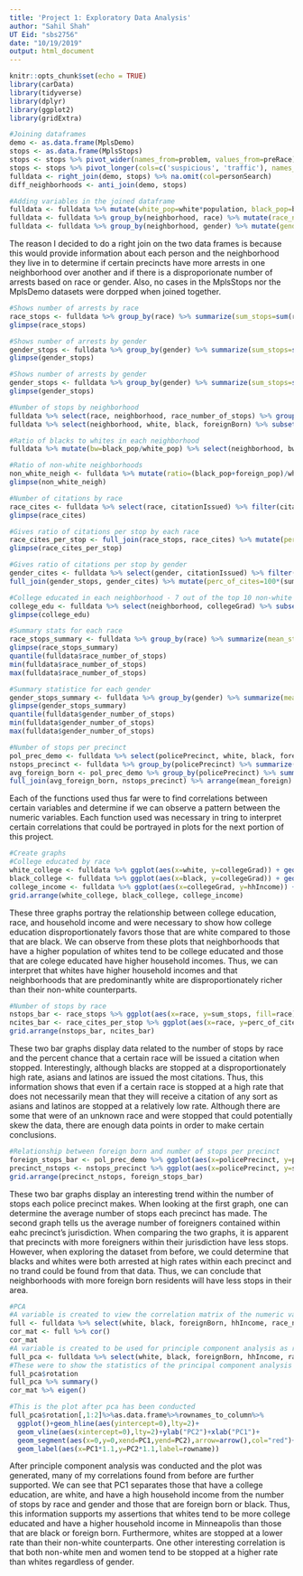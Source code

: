 ```yaml
---
title: 'Project 1: Exploratory Data Analysis'
author: "Sahil Shah"
UT Eid: "sbs2756"
date: "10/19/2019"
output: html_document
---
```


```r
knitr::opts_chunk$set(echo = TRUE)
library(carData)
library(tidyverse)
library(dplyr)
library(ggplot2)
library(gridExtra)

```

```r
#Joining dataframes
demo <- as.data.frame(MplsDemo)
stops <- as.data.frame(MplsStops)
stops <- stops %>% pivot_wider(names_from=problem, values_from=preRace)
stops <- stops %>% pivot_longer(cols=c('suspicious', 'traffic'), names_to='problem', values_to='preRace')
fulldata <- right_join(demo, stops) %>% na.omit(col=personSearch)
diff_neighborhoods <- anti_join(demo, stops)

#Adding variables in the joined dataframe
fulldata <- fulldata %>% mutate(white_pop=white*population, black_pop=black*population, foreign_pop=foreignBorn*population, in_poverty=poverty*population, college_educated=collegeGrad*population)
fulldata <- fulldata %>% group_by(neighborhood, race) %>% mutate(race_number_of_stops=n())
fulldata <- fulldata %>% group_by(neighborhood, gender) %>% mutate(gender_number_of_stops=n())
```

The reason I decided to do a right join on the two data frames is because this would provide information about each person and the neighborhood they live in to determine if certain precincts have more arrests in one neighborhood over another and if there is a disproporionate number of arrests based on race or gender. Also, no cases in the MplsStops nor the MplsDemo datasets were dorpped when joined together.

```r
#Shows number of arrests by race
race_stops <- fulldata %>% group_by(race) %>% summarize(sum_stops=sum(race_number_of_stops)) %>% arrange(sum_stops)
glimpse(race_stops)
```

```r
#Shows number of arrests by gender
gender_stops <- fulldata %>% group_by(gender) %>% summarize(sum_stops=sum(gender_number_of_stops))
glimpse(gender_stops)
```

```r
#Shows number of arrests by gender
gender_stops <- fulldata %>% group_by(gender) %>% summarize(sum_stops=sum(gender_number_of_stops))
glimpse(gender_stops)
```

```r
#Number of stops by neighborhood
fulldata %>% select(race, neighborhood, race_number_of_stops) %>% group_by(neighborhood) %>% summarize(sum_stops=sum(race_number_of_stops)) %>% arrange(desc(sum_stops))
fulldata %>% select(neighborhood, white, black, foreignBorn) %>% subset(select=-gender) %>% unique() %>% arrange(desc(black))
```

```r
#Ratio of blacks to whites in each neighborhood
fulldata %>% mutate(bw=black_pop/white_pop) %>% select(neighborhood, bw) %>% subset(select=-gender) %>% unique() %>% arrange(desc(bw))
```

```r
#Ratio of non-white neighborhoods
non_white_neigh <- fulldata %>% mutate(ratio=(black_pop+foreign_pop)/white_pop) %>% select(neighborhood, ratio) %>% subset(select=-gender) %>% unique() %>% arrange(desc(ratio))
glimpse(non_white_neigh)
```

```r
#Number of citations by race
race_cites <- fulldata %>% select(race, citationIssued) %>% filter(citationIssued=='YES') %>% group_by(race) %>% summarise(sum_cites=n())
glimpse(race_cites)
```

```r
#Gives ratio of citations per stop by each race
race_cites_per_stop <- full_join(race_stops, race_cites) %>% mutate(perc_of_cites=100*(sum_cites/sum_stops))
glimpse(race_cites_per_stop)
```

```r
#Gives ratio of citations per stop by gender
gender_cites <- fulldata %>% select(gender, citationIssued) %>% filter(citationIssued=='YES') %>% group_by(gender) %>% summarise(sum_cites=n())
full_join(gender_stops, gender_cites) %>% mutate(perc_of_cites=100*(sum_cites/sum_stops))
```

```r
#College educated in each neighborhood - 7 out of the top 10 non-white neighborhoods are the least college educated in Minneapolis
college_edu <- fulldata %>% select(neighborhood, collegeGrad) %>% subset(select=-gender) %>% unique() %>% arrange(collegeGrad)
glimpse(college_edu)
```

```r
#Summary stats for each race
race_stops_summary <- fulldata %>% group_by(race) %>% summarize(mean_stops=mean(race_number_of_stops), sd_stops=sd(race_number_of_stops), var_stops=var(race_number_of_stops)) %>% arrange(mean_stops)
glimpse(race_stops_summary)
quantile(fulldata$race_number_of_stops)
min(fulldata$race_number_of_stops)
max(fulldata$race_number_of_stops)
```

```r
#Summary statistice for each gender
gender_stops_summary <- fulldata %>% group_by(gender) %>% summarize(mean_stops=mean(gender_number_of_stops), sd_stops=sd(gender_number_of_stops), var_stops=var(gender_number_of_stops)) %>% arrange(mean_stops)
glimpse(gender_stops_summary)
quantile(fulldata$gender_number_of_stops)
min(fulldata$gender_number_of_stops)
max(fulldata$gender_number_of_stops)
```

```r
#Number of stops per precinct
pol_prec_demo <- fulldata %>% select(policePrecinct, white, black, foreignBorn) %>% subset(select=-c(neighborhood, gender)) %>% unique() %>% mutate(perc_foreign=100*foreignBorn)
nstops_precinct <- fulldata %>% group_by(policePrecinct) %>% summarize(sum_stops=n())
avg_foreign_born <- pol_prec_demo %>% group_by(policePrecinct) %>% summarize(mean_foreign=mean(foreignBorn))
full_join(avg_foreign_born, nstops_precinct) %>% arrange(mean_foreign)
```

Each of the functions used thus far were to find correlations between certain variables and determine if we can observe a pattern between the numeric variables. Each function used was necessary in tring to interpret certain correlations that could be portrayed in plots for the next portion of this project.

```r
#Create graphs
#College educated by race
white_college <- fulldata %>% ggplot(aes(x=white, y=collegeGrad)) + geom_line(stat='identity') + ylab('College Educated') + xlab('Percent White in Neighborhood')
black_college <- fulldata %>% ggplot(aes(x=black, y=collegeGrad)) + geom_line(stat='identity') + ylab('College Educated') + xlab('Percent Black in Neighborhood')
college_income <- fulldata %>% ggplot(aes(x=collegeGrad, y=hhIncome)) + geom_line(stat='identity') + ylab('Household Income') + xlab('Percent Foreign Born in Neighborhood')
grid.arrange(white_college, black_college, college_income)
```

These three graphs portray the relationship between college education, race, and household income and were necessary to show how college education disproportionately favors those that are white compared to those that are black. We can observe from these plots that neighborhoods that have a higher population of whites tend to be college educated and those that are colege educated have higher household incomes. Thus, we can interpret that whites have higher household incomes and that neighborhoods that are predominantly white are disproportionately richer than their non-white counterparts.

```r
#Number of stops by race
nstops_bar <- race_stops %>% ggplot(aes(x=race, y=sum_stops, fill=race)) + geom_bar(stat='identity') + xlab('Race') + ylab('Number of Stops')
ncites_bar <- race_cites_per_stop %>% ggplot(aes(x=race, y=perc_of_cites, fill=race)) + geom_bar(stat='identity') + xlab('Race') + ylab('Percent Chance of a Citation per Stop')
grid.arrange(nstops_bar, ncites_bar)
```

These two bar graphs display data related to the number of stops by race and the percent chance that a certain race will be issued a citation when stopped. Interestingly, although blacks are stopped at a disproportionately high rate, asians and latinos are issued the most citations. Thus, this information shows that even if a certain race is stopped at a high rate that does not necessarily mean that they will receive a citation of any sort as asians and latinos are stopped at a relatively low rate. Although there are some that were of an unknown race and were stopped that could potentially skew the data, there are enough data points in order to make certain conclusions.

```r
#Relationship between foreign born and number of stops per precinct
foreign_stops_bar <- pol_prec_demo %>% ggplot(aes(x=policePrecinct, y=perc_foreign, fill=policePrecinct)) + geom_bar(stat='summary', fun.y='mean') + xlab('Police Precinct') + ylab('Average Percent of Foreigners per Precinct')
precinct_nstops <- nstops_precinct %>% ggplot(aes(x=policePrecinct, y=sum_stops, fill=policePrecinct)) + geom_bar(stat='identity') + xlab('Police Precinct') + ylab('Total Number of Stops per Precinct')
grid.arrange(precinct_nstops, foreign_stops_bar)
```

These two bar graphs display an interesting trend within the number of stops each police precinct makes. When looking at the first graph, one can determine the average number of stops each precinct has made. The second graph tells us the average number of foreigners contained within eahc precinct's jurisdiction. When comparing the two graphs, it is apparent that precincts with more foreigners within their jurisdiction have less stops. However, when exploring the dataset from before, we could determine that blacks and whites were both arrested at high rates within each precinct and no trand could be found from that data. Thus, we can conclude that neighborhoods with more foreign born residents will have less stops in their area.

```r
#PCA
#A variable is created to view the correlation matrix of the numeric variables
full <- fulldata %>% select(white, black, foreignBorn, hhIncome, race_number_of_stops, collegeGrad, gender_number_of_stops) %>% subset(select=-c(neighborhood, gender)) %>% unique()
cor_mat <- full %>% cor()
cor_mat
#A variable is created to be used for principle component analysis as rotations are given by using the function, prcomp()
full_pca <- fulldata %>% select(white, black, foreignBorn, hhIncome, race_number_of_stops, collegeGrad, gender_number_of_stops) %>% subset(select=-c(neighborhood, gender)) %>% unique() %>% scale() %>% prcomp()
#These were to show the statistics of the principal component analysis before plotting
full_pca$rotation
full_pca %>% summary()
cor_mat %>% eigen()

#This is the plot after pca has been conducted
full_pca$rotation[,1:2]%>%as.data.frame%>%rownames_to_column%>%
  ggplot()+geom_hline(aes(yintercept=0),lty=2)+
  geom_vline(aes(xintercept=0),lty=2)+ylab("PC2")+xlab("PC1")+
  geom_segment(aes(x=0,y=0,xend=PC1,yend=PC2),arrow=arrow(),col="red")+
  geom_label(aes(x=PC1*1.1,y=PC2*1.1,label=rowname))
```

After principle component analysis was conducted and the plot was generated, many of my correlations found from before are further supported. We can see that PC1 separates those that have a college education, are white, and have a high household income from the number of stops by race and gender and those that are foreign born or black. Thus, this information supports my assertions that whites tend to be more college educated and have a higher household income in Minneapolis than those that are black or foreign born. Furthermore, whites are stopped at a lower rate than their non-white counterparts. One other interesting correlation is that both non-white men and women tend to be stopped at a higher rate than whites regardless of gender.
